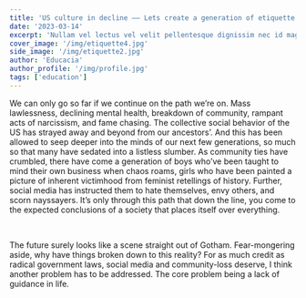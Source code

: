 ```yaml
---
title: 'US culture in decline —— Lets create a generation of etiquette'
date: '2023-03-14'
excerpt: 'Nullam vel lectus vel velit pellentesque dignissim nec id magna. Cras molestie ornare quam at semper. Proin a ipsum ex. Curabitur eu venenatis justo. Nullam felis augue, imperdiet at sodales a,...'
cover_image: '/img/etiquette4.jpg'
side_image: '/img/etiquette2.jpg'
author: 'Educacia'
author_profile: '/img/profile.jpg'
tags: ['education']
---
```

We can only go so far if we continue on the path we’re on. Mass lawlessness, declining mental health, breakdown of community, 
rampant acts of narcissism, and fame chasing. The collective social behavior of the US has strayed away and beyond from our ancestors’. 
And this has been allowed to seep deeper into the minds of our next few generations, so much so that many have sedated into a listless slumber. 
As community ties have crumbled, there have come a generation of boys who’ve been taught to mind their own business when chaos roams, 
girls who have been painted a picture of inherent victimhood from feminist retellings of history. Further, social media has instructed 
them to hate themselves, envy others, and scorn nayssayers. It’s only through this path that down the line, you come to the expected 
conclusions of a society that places itself over everything. 

<br>

The future surely looks like a scene straight out of Gotham. 
Fear-mongering aside, why have things broken down to this reality? 
For as much credit as radical government laws, social media and community-loss deserve, I think another problem has to be addressed. 
The core problem being a lack of guidance in life.